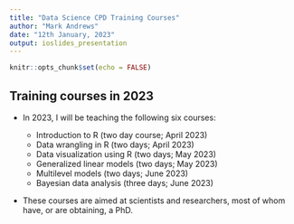 ```yaml
---
title: "Data Science CPD Training Courses"
author: "Mark Andrews"
date: "12th January, 2023"
output: ioslides_presentation
---
```


```r
knitr::opts_chunk$set(echo = FALSE)
```

## Training courses in 2023

* In 2023, I will be teaching the following six courses:

  * Introduction to R (two day course; April 2023)
  * Data wrangling in R (two days; April 2023)
  * Data visualization using R (two days; May 2023)
  * Generalized linear models (two days; May 2023)
  * Multilevel models (two days; June 2023)
  * Bayesian data analysis (three days; June 2023)
  
* These courses are aimed at scientists and researchers, most of whom have, or are obtaining, a PhD.